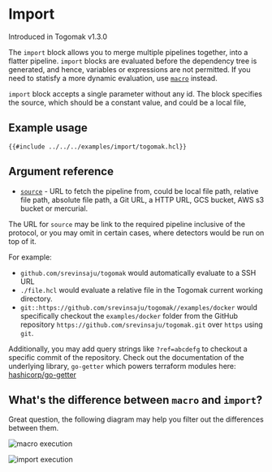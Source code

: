 

# Import

<Callout type="info" emoji="ℹ️">
  Introduced in Togomak v1.3.0
</ Callout >


The `import` block allows you to merge multiple pipelines together,
into a flatter pipeline. `import` blocks are evaluated before the 
dependency tree is generated, and hence, variables or expressions 
are not permitted. If you need to statisfy a more dynamic evaluation, 
use [`macro`](./macros.md) instead. 

`import` block accepts a single parameter without any id. The block
specifies the source, which should be a constant value, and could 
be a local file, 

## Example usage
```hcl
{{#include ../../../examples/import/togomak.hcl}}
```

## Argument reference 

<a id="source"></a>
* [`source`](#source) - URL to fetch the pipeline from, could be local file path, relative file path, absolute file path, a Git URL, a HTTP URL, GCS bucket, AWS s3 bucket or mercurial. 

The URL for `source` may be link to the required pipeline inclusive of the 
protocol, or you may omit in certain cases, where detectors would 
be run on top of it. 

For example:
* `github.com/srevinsaju/togomak` would automatically evaluate to a SSH URL
* `./file.hcl` would evaluate a relative file in the Togomak current working directory.
* `git::https://github.com/srevinsaju/togomak//examples/docker` would specifically checkout the `examples/docker` folder from the GitHub repository `https://github.com/srevinsaju/togomak.git` over `https` using `git`.

Additionally, you may add query strings like `?ref=abcdefg` to checkout a specific commit of the repository. Check out the documentation of the underlying library, `go-getter` which powers terraform modules here: [hashicorp/go-getter](https://github.com/hashicorp/go-getter)


## What's the difference between `macro` and `import`?

Great question, the following diagram may help you filter out the 
differences between them. 

![macro execution](./img/macros.png)

![import execution](./img/imports.png)
